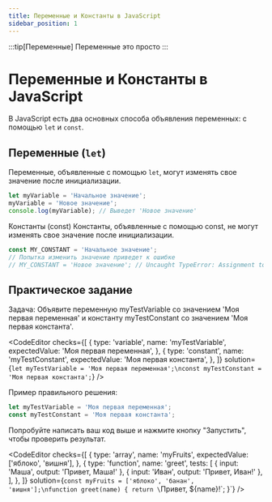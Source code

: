 ```yaml
---
title: Переменные и Константы в JavaScript
sidebar_position: 1
---
```



:::tip[Переменные]
Переменные это просто
:::

# Переменные и Константы в JavaScript

В JavaScript есть два основных способа объявления переменных: с помощью `let` и `const`.

## Переменные (`let`)

Переменные, объявленные с помощью `let`, могут изменять свое значение после инициализации.

```javascript
let myVariable = 'Начальное значение';
myVariable = 'Новое значение';
console.log(myVariable); // Выведет 'Новое значение'
```

̌Константы (const)
Константы, объявленные с помощью const, не могут изменять свое значение после инициализации.

```javascript
const MY_CONSTANT = 'Начальное значение';
// Попытка изменить значение приведет к ошибке
// MY_CONSTANT = 'Новое значение'; // Uncaught TypeError: Assignment to constant variable.
```

## Практическое задание
Задача: Объявите переменную myTestVariable со значением 'Моя первая переменная' и константу myTestConstant со значением 'Моя первая константа'.

<CodeEditor checks={[ { type: 'variable', name: 'myTestVariable', expectedValue: 'Моя первая переменная', }, { type: 'constant', name: 'myTestConstant', expectedValue: 'Моя первая константа', }, ]} solution={`let myTestVariable = 'Моя первая переменная';\nconst myTestConstant = 'Моя первая константа';`} />

Пример правильного решения:

```javascript
let myTestVariable = 'Моя первая переменная';
const myTestConstant = 'Моя первая константа';
```

Попробуйте написать ваш код выше и нажмите кнопку "Запустить", чтобы проверить результат.

<CodeEditor checks={[ { type: 'array', name: 'myFruits', expectedValue: ['яблоко',  'вишня'], }, { type: 'function', name: 'greet', tests: [ { input: 'Маша', output: 'Привет, Маша!' }, { input: 'Иван', output: 'Привет, Иван!' }, ], }, ]} solution={`const myFruits = ['яблоко', 'банан', 'вишня'];\nfunction greet(name) { return \`Привет, \${name}!\`; }`} />
